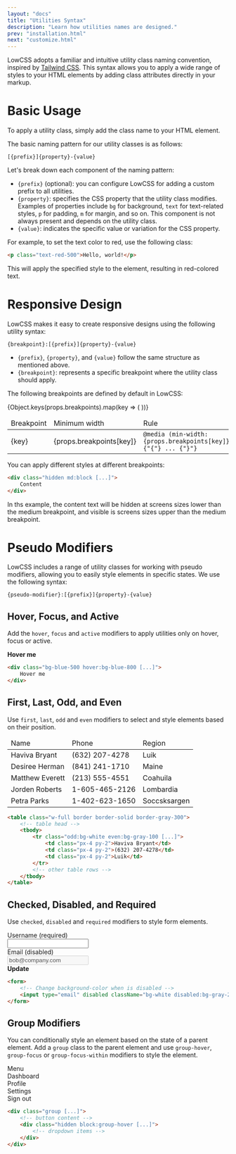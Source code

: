 ```yaml
---
layout: "docs"
title: "Utilities Syntax"
description: "Learn how utilities names are designed."
prev: "installation.html"
next: "customize.html"
---
```


<Separator />

LowCSS adopts a familiar and intuitive utility class naming convention, inspired by [Tailwind CSS](https://www.tailwindcss.com). This syntax allows you to apply a wide range of styles to your HTML elements by adding class attributes directly in your markup.

# Basic Usage

To apply a utility class, simply add the class name to your HTML element. 

The basic naming pattern for our utility classes is as follows:

```
[{prefix}]{property}-{value}
```

Let's break down each component of the naming pattern:

- `{prefix}` (optional): you can configure LowCSS for adding a custom prefix to all utilities.
- `{property}`: specifies the CSS property that the utility class modifies. Examples of properties include `bg` for background, `text` for text-related styles, `p` for padding, `m` for margin, and so on. This component is not always present and depends on the utility class.
- `{value}`: indicates the specific value or variation for the CSS property. 

For example, to set the text color to red, use the following class:

```html
<p class="text-red-500">Hello, world!</p>
```

This will apply the specified style to the element, resulting in red-colored text.

# Responsive Design

LowCSS makes it easy to create responsive designs using the following utility syntax: 

```
{breakpoint}:[{prefix}]{property}-{value}
```

- `{prefix}`, `{property}`, and `{value}` follow the same structure as mentioned above.
- `{breakpoint}`: represents a specific breakpoint where the utility class should apply. 

The following breakpoints are defined by default in LowCSS:

<table className="w-full text-sm">
    <thead>
        <tr className="border-b border-solid border-gray-200">
            <td className="p-3 font-bold">Breakpoint</td>
            <td className="p-3 font-bold">Minimum width</td>
            <td className="p-3 font-bold">Rule</td>
        </tr>
    </thead>
    <tbody>
        {Object.keys(props.breakpoints).map(key => (
        <tr key={key}>
            <td className="p-3 font-mono">{key}</td>
            <td className="p-3 font-mono">{props.breakpoints[key]}</td>
            <td className="p-3 font-mono">
                <code>@media (min-width: {props.breakpoints[key]}) {"{"} ... {"}"}</code>
            </td>
        </tr>
        ))}
    </tbody>
</table>

You can apply different styles at different breakpoints:

```html
<div class="hidden md:block [...]">
    Content
</div>
```

In ths example, the content text will be hidden at screens sizes lower than the medium breakpoint, and visible is screens sizes upper than the medium breakpoint.

# Pseudo Modifiers

LowCSS includes a range of utility classes for working with pseudo modifiers, allowing you to easily style elements in specific states. We use the following syntax:

```
{pseudo-modifier}:[{prefix}]{property}-{value}
```

## Hover, Focus, and Active

Add the `hover`, `focus` and `active` modifiers to apply utilities only on hover, focus or active.

<ExampleCode className="flex justify-center">
    <div className="bg-blue-500 hover:bg-blue-800 text-white text-sm px-4 py-2 rounded-md cursor-pointer">
        <strong>Hover me</strong>
    </div>
</ExampleCode>

```html
<div class="bg-blue-500 hover:bg-blue-800 [...]">
    Hover me
</div>
```

## First, Last, Odd, and Even

Use `first`, `last`, `odd` and `even` modifiers to select and style elements based on their position.

<ExampleCode className="flex justify-center">
    <table className="w-full border border-solid border-gray-300">
        <thead>
            <tr className="bg-blue-100 border-b border-solid border-gray-300">
                <td className="px-4 py-2 font-bold">Name</td>
                <td className="px-4 py-2 font-bold">Phone</td>
                <td className="px-4 py-2 font-bold">Region</td>
            </tr>
        </thead>
        <tbody>
            <tr className="odd:bg-white even:bg-gray-100 border-b border-solid border-gray-300">
                <td className="px-4 py-2">Haviva Bryant</td>
                <td className="px-4 py-2">(632) 207-4278</td>
                <td className="px-4 py-2">Luik</td>
            </tr>
            <tr className="odd:bg-white even:bg-gray-100 border-b border-solid border-gray-300">
                <td className="px-4 py-2">Desiree Herman</td>
                <td className="px-4 py-2">(841) 241-1710</td>
                <td className="px-4 py-2">Maine</td>
            </tr>
            <tr className="odd:bg-white even:bg-gray-100 border-b border-solid border-gray-300">
                <td className="px-4 py-2">Matthew Everett</td>
                <td className="px-4 py-2">(213) 555-4551</td>
                <td className="px-4 py-2">Coahuila</td> 
            </tr>
            <tr className="odd:bg-white even:bg-gray-100 border-b border-solid border-gray-300">
                <td className="px-4 py-2">Jorden Roberts</td>
                <td className="px-4 py-2">1-605-465-2126</td>
                <td className="px-4 py-2">Lombardia</td>
            </tr>
            <tr className="odd:bg-white even:bg-gray-100">
                <td className="px-4 py-2">Petra Parks</td>
                <td className="px-4 py-2">1-402-623-1650</td>
                <td className="px-4 py-2">Soccsksargen</td>
            </tr>
        </tbody>
    </table>
</ExampleCode>

```html
<table class="w-full border border-solid border-gray-300">
    <!-- table head -->
    <tbody>
        <tr class="odd:bg-white even:bg-gray-100 [...]">
            <td class="px-4 py-2">Haviva Bryant</td>
            <td class="px-4 py-2">(632) 207-4278</td>
            <td class="px-4 py-2">Luik</td>
        </tr>
        <!-- other table rows -->
    </tbody>
</table>
```

## Checked, Disabled, and Required

Use `checked`, `disabled` and `required` modifiers to style form elements.

<ExampleCode className="flex items-center justify-center">
    <div className="p-6 rounded-md bg-white w-full maxw-xs">
        <div className="mb-4">
            <div className="font-bold text-sm mb-1">Username (required)</div>
            <input
                type="text"
                className="block p-2 rounded-md border border-solid border-gray-300 required:b-red-500 bg-white w-full text-sm required:text-red-500 outline-none"
                required
            />
        </div>
        <div className="mb-4">
            <div className="font-bold text-sm mb-1">Email (disabled)</div>
            <input
                type="email"
                value="bob@company.com"
                className="block p-2 rounded-md border border-solid border-gray-300 bg-white disabled:bg-gray-200 w-full text-sm"
                disabled
            />
        </div>
        <div className="flex flex-row-reverse">
            <div className="px-4 py-2 bg-blue-500 hover:bg-blue-600 text-white rounded-md text-sm cursor-pointer">
                <strong>Update</strong>
            </div>
        </div>
    </div>
</ExampleCode>

```html
<form>
    <!-- Change background-color when is disabled -->
    <input type="email" disabled className="bg-white disabled:bg-gray-200 [...]" >
</form>
```

## Group Modifiers

You can conditionally style an element based on the state of a parent element. Add a `group` class to the parent element and use `group-hover`, `group-focus` or `group-focus-within` modifiers to style the element.

<ExampleCode className="flex justify-center">
    <div className="group flex items-center justify-center bg-white relative rounded-md py-2 px-4 border border-solid border-gray-300">
        <span className="text-xl text-gray-600">
            <Icon icon="bars" />
        </span>
        <span className="text-gray-600 ml-2">Menu</span>
        <div className="hidden group-hover:block absolute w-48 left-0 top-full pt-1">
            <div className="bg-white border border-gray-300 border-solid rounded-md flex flex-col gap-1 py-1">
                <div className="px-4 py-2 hover:bg-gray-200 cursor-pointer">Dashboard</div>
                <div className="px-4 py-2 hover:bg-gray-200 cursor-pointer">Profile</div>
                <div className="px-4 py-2 hover:bg-gray-200 cursor-pointer">Settings</div>
                <div className="h-0 w-full border border-gray-200 border-solid" />
                <div className="px-4 py-2 hover:bg-gray-200 cursor-pointer">Sign out</div>
            </div>
        </div>
    </div>
</ExampleCode>

```html
<div class="group [...]">
    <!-- button content -->
    <div class="hidden block:group-hover [...]">
        <!-- dropdown items -->
    </div>
</div>
```

